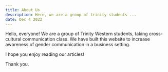 ```yaml
---
title: About Us
description: Here, we are a group of trinity students ...
date: Dec 4 2022
---
```


Hello, everyone!
We are a group of Trinity Western students, taking cross-cultural communication class. We have built this website to increase awareness of gender communication in a business setting.

I hope you enjoy reading our articles!

Thank you.
